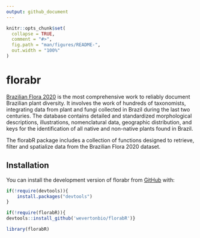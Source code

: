 ```yaml
---
output: github_document
---
```


<!-- README.md is generated from README.Rmd. Please edit that file -->

```r
knitr::opts_chunk$set(
  collapse = TRUE,
  comment = "#>",
  fig.path = "man/figures/README-",
  out.width = "100%"
)
```

# florabr

<!-- badges: start -->
<!-- badges: end -->

[Brazilian Flora
2020](http://floradobrasil.jbrj.gov.br/reflora/listaBrasil/PrincipalUC/PrincipalUC.do?lingua=en) is the most comprehensive work to reliably document Brazilian plant diversity. It involves the work of hundreds of taxonomists, integrating data from plant and fungi collected in Brazil during the last two centuries. The database contains detailed and standardized morphological descriptions, illustrations, nomenclatural data, geographic distribution, and keys for the identification of all native and non-native plants found in Brazil.

The florabR package includes a collection of functions designed to
retrieve, filter and spatialize data from the Brazilian Flora 2020
dataset.

## Installation

You can install the development version of florabr from [GitHub](https://github.com/) with:

``` r
if(!require(devtools)){
    install.packages("devtools")
}

if(!require(florabR)){
devtools::install_github('wevertonbio/florabR')}

library(florabR)
```
